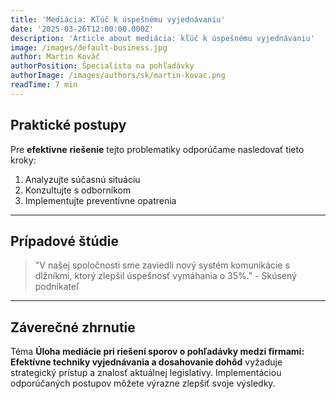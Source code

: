 ```yaml
---
title: 'Mediácia: Kľúč k úspešnému vyjednávaniu'
date: '2025-03-26T12:00:00.000Z'
description: 'Article about mediácia: kľúč k úspešnému vyjednávaniu'
image: /images/default-business.jpg
author: Martin Kováč
authorPosition: Špecialista na pohľadávky
authorImage: /images/authors/sk/martin-kovac.png
readTime: 7 min
---
```

## Praktické postupy

Pre **efektívne** **riešenie** tejto problematiky odporúčame nasledovať tieto kroky:

1. Analyzujte súčasnú situáciu
2. Konzultujte s odborníkom
3. Implementujte preventívne opatrenia

---

## Prípadové štúdie

> "V našej spoločnosti sme zaviedli nový systém komunikácie s dlžníkmi, ktorý zlepšil úspešnosť vymáhania o 35%." - Skúsený podnikateľ

---

## Záverečné zhrnutie

Téma **Úloha mediácie pri riešení sporov o **pohľadávky** medzi firmami: **Efektívne** techniky vyjednávania a dosahovanie dohôd** vyžaduje strategický prístup a znalosť aktuálnej legislatívy. Implementáciou odporúčaných postupov môžete výrazne zlepšiť svoje výsledky.
